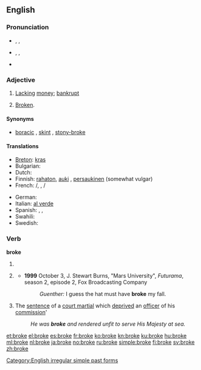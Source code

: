 ==English==
{{rank|dinner|command|etc.|771|broke|waiting|political|reading}}

===Pronunciation===
* {{a|RP}} {{enPR|brōk}}, {{IPA|/brəʊk/}}, {{SAMPA|/br@Uk/}}
* {{a|GenAm}} {{enPR|brōk}}, {{IPA|/broʊk/}}, {{SAMPA|/broUk/}}
* {{audio|en-us-broke.ogg|Audio (US)}}
*: {{rhymes|əʊk}}

===Adjective===
{{en-adj}}

# {{informal}} [[lack|Lacking]] [[money]]; [[bankrupt]]
# {{informal}} [[broken|Broken]].

====Synonyms====
{{ws_refer|poor|impoverished}}
* [[boracic]] {{qualifier|UK rhyming slang}}, [[skint]] {{qualifier|UK slang}}, [[stony-broke]] {{qualifier|UK slang'}}

====Translations====
{{trans-top|lacking money; bankrupt}}
* [[Breton]]: [[kras]]
* Bulgarian: {{t+|bg|разорен|m}}
* Dutch: {{t+|nl|blut}}
* Finnish: [[rahaton]], [[auki]] {{qualifier|slang}}, [[persaukinen]] (somewhat vulgar)
* French: {{t|fr|fauché}}/{{t|fr|fauchée}}, {{t|fr|à sec}} {{qualifier|invariable}},  {{qualifier|formally}} {{t|fr|désargenté}}/{{t|fr|désargentée}}
{{trans-mid}}
* German: {{t+|de|pleite}}
* Italian: [[al verde]] {{qualifier|invariable}}
* Spanish: {{t+|es|pelado}},  {{t|es|sin un duro}},  {{t|es|sin un peso}}
* Swahili: {{t+|sw|msoto|xs=Swahili}}
* Swedish: {{t+|sv|pank}}
{{trans-bottom}}

===Verb===
'''broke'''

# {{simple past of|[[break]]}}
# {{context|archaic|or|poetic}} {{past participle of|[[break]]}}
#* '''1999''' October 3, J. Stewart Burns, "Mars University", ''Futurama'', season 2, episode 2, Fox Broadcasting Company
#*: ''Guenther:'' I guess the hat must have '''broke''' my fall.
# {{nautical}} The [[sentence]] of a [[court martial]] which [[deprived]] an [[officer]] of his [[commission]]'
#: ''He was '''broke''' and rendered unfit to serve His Majesty at sea.''

[[Category:English irregular simple past forms]]

[[et:broke]]
[[el:broke]]
[[es:broke]]
[[fr:broke]]
[[ko:broke]]
[[kn:broke]]
[[ku:broke]]
[[hu:broke]]
[[ml:broke]]
[[nl:broke]]
[[ja:broke]]
[[no:broke]]
[[ru:broke]]
[[simple:broke]]
[[fi:broke]]
[[sv:broke]]
[[zh:broke]]